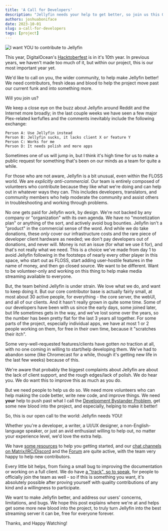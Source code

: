 ```yaml
---
title: 'A Call for Developers'
description: "Jellyfin needs your help to get better, so join us this October and beyond!"
authors: joshuaboniface
date: 2023-10-01
slug: a-call-for-developers
tags: [project]
---
```


![I want YOU to contribute to Jellyfin](./contribute-to-jellyfin.jpg)

This year, DigitalOcean's [Hacktoberfest](https://hacktoberfest.org) is in it's 10th year. In previous years, we haven't made too much of it, but within our project, this is our most important year yet.

We'd like to call on you, the wider community, to help make Jellyfin better! We need contributors, fresh ideas and blood to help the project move past our current funk and into something more.

Will you join us?

<!--truncate-->

We keep a close eye on the buzz about Jellyfin around Reddit and the Internet more broadly; in the last couple weeks we have seen a few major Plex-related kerfufles and the comments inevitably include the following exchange:

    Person A: Use Jellyfin instead
    Person B: Jellyfin sucks, it lacks client X or feature Y
    Person C: Works for me
    Person D: It needs polish and more apps

Sometimes one of us will jump in, but I think it's high time for us to make a public request for something that's been on our minds as a team for quite a while.

For those who are not aware, Jellyfin is a bit unusual, even within the FLOSS world. We are *explicitly anti-commercial*. Our team is entirely composed of volunteers who contribute because they like what we're doing and can help out in whatever ways they can. This includes developers, translators, and community members who help moderate the community and assist others in troubleshooting and working through problems.

No one gets paid for Jellyfin work, by design. We're not backed by any company or "organization" with its own agenda. We have no "monetization plan" or anything of the sort, and actively avoid bug bounties. Jellyfin isn't a "product" in the commercial sense of the word. And while we do take donations, these *only* cover our infrastructure costs and the rare piece of developer client hardware as needed; we don't pay developers out of donations, and never will. Money is not an issue (for what we use it for), and that's not really what we need. This is a choice we've made from day 1 to avoid Jellyfin following in the footsteps of nearly every other player in this space, who start out as FLOSS, start adding user-hostile features in the name of money, and then go closed source. We want to be different. Want to be volunteer-only and working on this thing to help make media streaming available to everyone.

But, the team behind Jellyfin is under strain. We love what we do, and want to keep doing it. But our core contributor base is actually fairly small, at most about 30 active people, for everything - the core server, the webUI, and all of our clients. And it hasn't really grown in quite some time. Some of our developers have been with us since the early days, some joined later, but life sometimes gets in the way, and we've lost some over the years, so the number has been pretty flat for the last 3 years all together. For some parts of the project, especially individual apps, we have at most 1 or 2 people working on them, for free in their own time, because it "scratches their itch".

Some very-well-requested features/clients have gotten *no* traction at all, with no one coming in willing to start/help developing them. We've had to abandon some (like Chromecast for a while, though it's getting new life in the last few weeks) because of this.

We're aware that probably the biggest complaints about Jellyfin are about the lack of client support, and the rough edges/lack of polish. We do hear you. We do want this to improve this as much as you do.

But we need people to help us do so. We need more volunteers who can help making the code better, write new code, and improve things. We need **your** help to push past what I call the [Development Bystander Problem](https://www.boniface.me/problems-in-floss-3/), get some new blood into the project, and especially, helping to make it better!

So, this is our open call to the world: Jellyfin needs YOU!

Whether you're a developer, a writer, a UI/UX designer, a non-English-language speaker, or just an avid enthusiast willing to help out, no matter your experience level, we'd love the extra help.

We have [some resources](https://jellyfin.org/contribute) to help you getting started, and our [chat channels on Matrix/IRC/Discord](https://jellyfin.org/contact) and the [Forum](https://forum.jellyfin.org) are quite active, with the team very happy to help new contributors.

Every little bit helps, from fixing a small bug to improving the documentation or working on a full client. We do have [a "track", so to speak](https://github.com/jellyfin/jellyfin-meta/blob/master/policies-and-procedures/new-team-member-nominations.md), for people to officially join the team as well - so if this is something you want, it's absolutely possible after proving yourself with quality contributions of any kind and a willingness to participate.

We want to make Jellyfin better, and address our users' concerns, limitations, and bugs. We hope this post explains where we're at and helps get some more new blood into the project, to truly turn Jellyfin into the best streaming server it can be, free for everyone forever.

Thanks, and Happy Watching!
